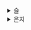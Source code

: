 <details>
<summary>슬</summary>
### 왜 리액트 인가?

리액트가 인기를 얻는 이유는 무엇일까?

- 명시적 상태 변경
  - 리액트는 단방향 바인딩만 지원한다. (말 그대로 데이터의 흐름이 한쪽으로만 간다는 것)
  - 리액트의 상태 변화는 ‘단방향’으로, 그리고 ‘명시적’으로 이뤄진다. 상태가 변화했다면 그 상태 변화를 명시적으로 일으키는 함수만 찾으면 된다. 이러한 리액트의 명시적인 상태 업데이트는 많은 개발자들에게 간단함과 유연함을 제공한다.
  - 하지만 단방향 바인딩은 항상 변화를 감지하고 업데이트하는 코드를 매번 작성해야하며 코드가 증가하는 단점이 있다.
- JSX(JavaScript XML)
  - 리액트는 JSX라는 문법을 사용한다. JSX는 자바스크립트의 확장 문법으로, 자바스크립트 코드 안에 마크업 코드를 작성할 수 있게 해준다. 이는 가독성을 높이고, 컴포넌트의 구조를 더 명확하게 표현할 수 있게 해준다.
- 비교적 배우기 쉽고 간결함
  - HTML과 자바스크립트를 어느정도 알고 있다면 배우기 쉽다.
- 강력한 커뮤니티 그리고 메타

### 리액트의 역사

- 2000년대의 웹 생태계
  - [LAMP 스택](https://www.ibm.com/kr-ko/topics/lamp-stack)이 주를 이뤘던 웹 개발 패턴은 서버에서 데이터를 받아와 HTML을 생성하고, 클라이언트에 전달하는 방식이었다. (콘텐츠를 서버에서 동적으로 생성하고 웹 브라우저는 이를 단순이 다운로드받아 렌더링하며 자바스크립트는 폼 처리같은 부수적인 역할만 하는 방식)

- 브라우저의 역할 확대
  - 시간이 지나면서 점차 다양한 기능을 브라우저에서 지원하기 시작했고, 서버뿐 아니라 클라이언트에서도 서버와 통신해 데이터를 불러오기 시작했다.
  - MVVM, MVC 패턴을 기반으로 나날이 복잡해져가는 자바스크립트 코드의 체계화를 위해 여러 라이브러리와 프레임워크가 등장했다.

- 리액트의 등장
  - 당시 페이스북은 많은 사용자가 이용하는 서비스인만큼 성능이 무엇보다 중요했다. 또한 실시간이 변경되는 화면을 빠르게 업데이트할 수 있는 기술이 필요했다.
  - 코드의 양이 늘어날수록 브라우저의 부담이 커져갔다. 페이스북은 여러 라이브러리를 사용해 구축한 프레임워크인 BoltJS를 개발했지만, 점점 더 복잡해지는 프로젝트 아키텍쳐의 문제로 인해 한계를 느꼈다.
  - 이후에 모델이 뷰를 변경하는 단방향 방식으로, 모델의 데이터가 변경되어 뷰가 변경되어야 하면 이전 DOM을 버리고 새롭게 렌더링하는 방식을 제안했다.
---
### 생각 🤔
JSConf US 2013에서 처음 공개된 리액트에 대한 회의적인 의견들을 보면서 
당시 “관심사의 분리”라는 개념이 단순히 파일 단위의 분리로 해석되던 상황에서, 리액트가 제안한 컴포넌트 기반의 접근법은 많은 개발자들에게 낯설고 충격적으로 다가왔다는 점이 인상적이었다.

기술의 진보는 기존의 틀을 깨는 과정에서 필연적으로 저항과 논란을 불러일으키지만, 결국에는 더 나은 방향을 찾아내고 나아간다는 점을 다시 한 번 느꼈다.
</details>

<details>
<summary>은지</summary>
# 들어가며

### 리액트를 사용하는 이유

1. 명시적 상태 변경
  - 리액트는 단방향 바인딩만 지원 (=데이터 흐름이 한쪽으로만)
  - 상태가 변화하면 그 상태 변화를 명시적으로 일으키는 함수만 찾으면 됨
  - 다만, 항상 변화를 감지하고 업데이트하는 코드를 매번 작성해야 한다
2. JSX
3. 비교적 배우기 쉽고 간결함
4. 강력한 커뮤니티 그리고 메타

# 리액트의 역사

- 2000년대 웹개발은 데이터베이스에서 필요한 데이터를 불러온다음, 웹 서버에서 HTML 페이지를 만들어 클라이언트에 제공하는 방식으로 작동
- 2010년대 자바스크립트가 자리잡고 ES5가 처음으로 표준 스펙이됨(DOM 수정, 인터렉션, Ajax 등) ⇒ 점점 코드가 복잡해짐
  - 체계화하고자 MVC, MVVM 패턴 나옴
  - 자바스크립트의 코드 크기가 늘어날 수록 → 브라우저에서 다운로드, 파싱, 실행하는 부담 커짐
- 이후에 Bolt.js, FBolt.js 등 많은 라이브러리들이 나왔지만 결국 단방향 바인딩이 되는 렌더링 방식을 제안
  - 모델이 뷰를 변경한다
  - 리액트 등장
- 리액트의 관심사 분리
  - HTML, JS, CSS가 각자 다른 파일에 있는 것이 관심사의 분리이지만
  - HTML, JS, CSS를 한 파일에 컴포넌트 단위로 분리하는 것도 관심사의 분리이다.
</details>